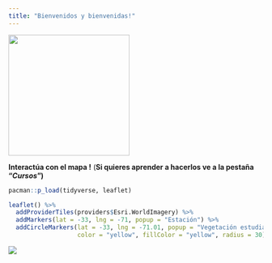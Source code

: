 ```yaml
---
title: "Bienvenidos y bienvenidas!"
---
```


![](images/logo_GS2.png){width="239"}

**Interactúa con el mapa !** (**Si quieres aprender a hacerlos ve a la pestaña "*Cursos*")**\

```r
pacman::p_load(tidyverse, leaflet)

leaflet() %>% 
  addProviderTiles(providers$Esri.WorldImagery) %>% 
  addMarkers(lat = -33, lng = -71, popup = "Estación") %>% 
  addCircleMarkers(lat = -33, lng = -71.01, popup = "Vegetación estudiada", 
                   color = "yellow", fillColor = "yellow", radius = 30)

```

![](images/ndvi_rm.gif)
